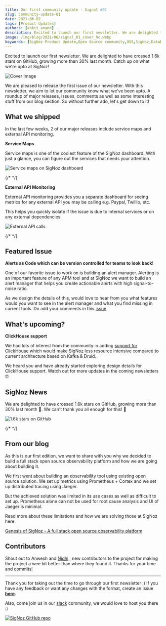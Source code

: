 ```yaml
---
title: Our first community update - Signal #01
slug: community-update-01
date: 2021-06-02
tags: [Product Updates]
authors: [ankit_anand]
description: Excited to launch our first newsletter. We are delighted to have crossed 1.6k stars on GitHub, growing more than 30% last month. Catch up on what we're upto at SigNoz!
image: /img/blog/2021/06/signal_01_cover_hc.webp
keywords: [SigNoz Product Update,Open Source community,OSS,SigNoz,DataDog alternative]
---
```


Excited to launch our first newsletter. We are delighted to have crossed 1.6k stars on GitHub, growing more than 30% last month. Catch up on what we're upto at SigNoz!



![Cover Image](/img/blog/2021/06/signal_01_cover_hc.webp)

We are pleased to release the first issue of our newsletter. With this newsletter, we aim to let our community know what we've been upto. A roundup of major releases, issues, comments as well as some interesting stuff from our blog section. So without further ado, let's get down to it!

## What we shipped

In the last few weeks, 2 of our major releases include service maps and external API monitoring.

**Service Maps**

Service maps is one of the coolest feature of the SigNoz dashboard. With just a glance, you can figure out the services that needs your attention.

![Service maps on SigNoz dashboard](/img/blog/2021/05/ezgif.com-gif-maker.gif)

{/* <!--- Service Maps on SigNoz dashboard ---> */}

**External API Monitoring**

External API monitoring provides you a separate dashboard for seeing metrics for any external API you may be calling e.g. Paypal, Twillio, etc.

This helps you quickly isolate if the issue is due to internal services or on any external dependencies.

![External API calls](/img/blog/2021/05/external_api.webp)

{/* <!--- Separate dashboards for External API calls ---> */}

## Featured Issue

**Alerts as Code which can be version controlled for teams to look back!**

One of our favorite issue to work on is building an alert manager. Alerting is an important feature of any APM tool and at SigNoz we want to build an alert manager that helps you create actionable alerts with high signal-to-noise ratio.

As we design the details of this, would love to hear from you what features would you want to see in the alert manager and what you find missing in current tools. Do add your comments in this [issue](https://signoz.us6.list-manage.com/track/click?u=eff7cdfa1bc1f3234ef2b97f7&id=4b5194297f&e=de89f4dbaa).

## What's upcoming?

**ClickHouse support**

We had lots of interest from the community in adding [support for ClickHouse ](https://signoz.us6.list-manage.com/track/click?u=eff7cdfa1bc1f3234ef2b97f7&id=46980fd8c4&e=de89f4dbaa)which would make SigNoz less resource intensive compared to current architecture based on Kafka & Druid.

We heard you and have already started exploring design details for ClickHouse support. Watch out for more updates in the coming newsletters 🤓

## SigNoz News

We are delighted to have crossed 1.6k stars on GitHub, growing more than 30% last month 🎉. We can't thank you all enough for this! 👏

![1.6k stars on GitHub](/img/blog/2021/05/screenzy-1622043034078-2.webp)

{/* <!--- We reached 1.6K Github stars in May ---> */}

## From our blog

As this is our first edition, we want to share with you why we decided to build a full stack open source observability platform and how we are going about building it.

We first went about building an observability tool using existing open source solution. We set up metrics using Prometheus + Cortex and we set up distributed tracing using Jaeger.

But the achieved solution was limited in its use cases as well as difficult to set up. Prometheus alone can not be used for root cause analysis and UI of Jaeger is minimal.

Read more about these limitations and how we are solving those at SigNoz here:

[Genesis of SigNoz - A full stack open source observability platform](/blog/signoz-vs-prometheus-jaeger/)

## Contributors

Shout out to Anwesh and [Nidhi](https://github.com/nidhi-tandon) , new contributors to the project for making the project a wee bit better than where they found it. Thanks for your time and commits!

---

Thank you for taking out the time to go through our first newsletter :) If you have any feedback or want any changes with the format, create an issue [**here**](https://github.com/SigNoz/signoz).

Also, come join us in our [slack](https://signoz.io/slack) community, we would love to host you there :)

[![SigNoz GitHub repo](/img/blog/common/signoz_github.webp)](https://github.com/SigNoz/signoz)
